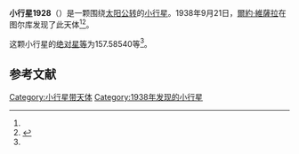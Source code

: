 {{Infobox planet
| bgcolour = #FFFFC0
| name = 1928 Summa
| symbol = 
| image = 
| caption = 
| discovery = yes
| discovery_ref = 
| discoverer = [[爾約·維薩拉|爾約·維薩拉]]
| discovery_site = [[图尔库|图尔库]] 
| discovered = 1938年9月21日
| designations = yes
| mp_name = 
| named_after = 
| alt_names = 1938 SO/ 1969 PA
| mp_category = [[主带小行星|主带小行星]]
| orbit_ref = <ref name="a">[http://ssd.jpl.nasa.gov/sbdb.cgi?sstr=1928 1928 Summa] {{Wayback|url=http://ssd.jpl.nasa.gov/sbdb.cgi?sstr=1928 |date=20201122054504 }}，小行星數據庫瀏覽器（JPL Small-Body Database Browser）－[[美国国家航空航天局|美国国家航空航天局]]喷气推进实验室</ref>
| epoch = 2456400.5 (2013年4月18日更新)
| aphelion = {{convert|2.9758850|AU|km|3|abbr=on|lk=out}}
| perihelion = {{convert|1.9801018|AU|km|3|abbr=on}}
| semimajor = {{convert|2.4779934|AU|km|3|abbr=on}}
| eccentricity = 0.2009253
| period = 1424.78275 [[日|日]]<br />3.9[[儒略年|儒略年]]
| avg_speed = 
| inclination = 4.56863
| asc_node = 180.57371
| mean_anomaly = 
| arg_peri = 157.58540
| satellites = 
| physical_characteristics = yes
| dimensions = 
| mass = 
| density = 
| surface_grav = 
| escape_velocity = 
| sidereal_day = 
| axial_tilt = 
| pole_ecliptic_lat = 
| pole_ecliptic_lon = 
| albedo = 
| temperatures= 
| temp_name1 = 
| mean_temp_1 = 
| max_temp_1 = 
| temp_name2 = 
| max_temp_2 = 
| spectral_type = 
| abs_magnitude = 157.58540
}}

'''小行星1928'''（{{lang-en|1928 Summa}}）是一颗围绕[[太阳|太阳]][[公转|公转]]的[[小行星|小行星]]。1938年9月21日，[[爾約·維薩拉|爾約·維薩拉]]在图尔库发现了此天体<ref name="a" /><ref>{{cite news|title=小行星列表|url=http://cfa-www.harvard.edu/iau/lists/NumberedMPs.txt|accessdate=2013-07-08|newspaper=哈佛大学|archive-date=2008-05-17|archive-url=https://web.archive.org/web/20080517010638/http://cfa-www.harvard.edu/iau/lists/NumberedMPs.txt|dead-url=no}}</ref>。

这颗小行星的[[绝对星等|绝对星等]]为157.58540等<ref name="a" />。

==参考文献==
{{reflist}}
{{Minor Planet Number|[[小行星1927|小行星1927]]|[[小行星1929|小行星1929]]}}

{{小天体}}

[[Category:小行星带天体|Category:小行星带天体]]
[[Category:1938年发现的小行星|Category:1938年发现的小行星]]

{{asteroid-stub}}